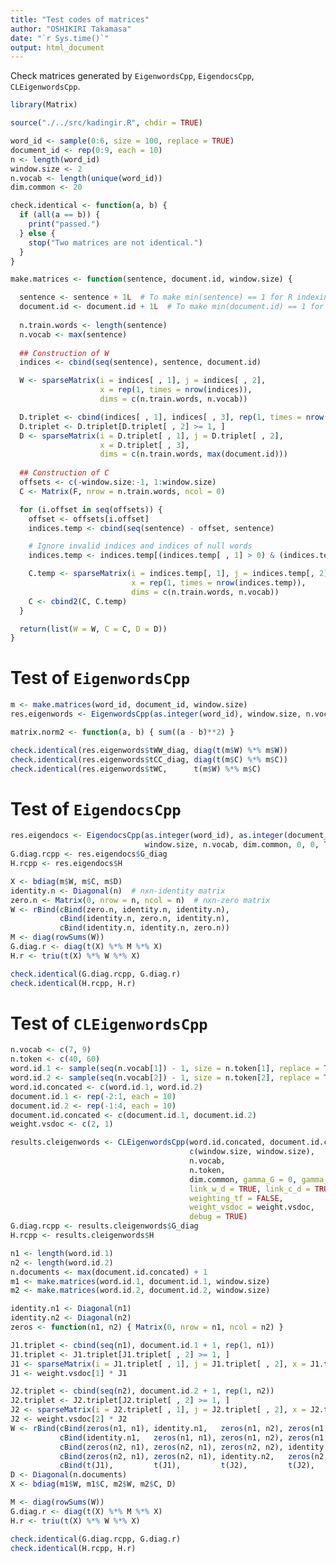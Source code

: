 ```yaml
---
title: "Test codes of matrices"
author: "OSHIKIRI Takamasa"
date: "`r Sys.time()`"
output: html_document
---
```


Check matrices generated by `EigenwordsCpp`, `EigendocsCpp`, `CLEigenwordsCpp`.

```r
library(Matrix)

source("./../src/kadingir.R", chdir = TRUE)

word_id <- sample(0:6, size = 100, replace = TRUE)
document_id <- rep(0:9, each = 10)
n <- length(word_id)
window.size <- 2
n.vocab <- length(unique(word_id))
dim.common <- 20

check.identical <- function(a, b) {
  if (all(a == b)) {
    print("passed.")
  } else {
    stop("Two matrices are not identical.")
  }
}
```

```r
make.matrices <- function(sentence, document.id, window.size) {

  sentence <- sentence + 1L  # To make min(sentence) == 1 for R indexing
  document.id <- document.id + 1L  # To make min(document.id) == 1 for R indexing
  
  n.train.words <- length(sentence)
  n.vocab <- max(sentence)
  
  ## Construction of W
  indices <- cbind(seq(sentence), sentence, document.id)

  W <- sparseMatrix(i = indices[ , 1], j = indices[ , 2],
                    x = rep(1, times = nrow(indices)),
                    dims = c(n.train.words, n.vocab))

  D.triplet <- cbind(indices[ , 1], indices[ , 3], rep(1, times = nrow(indices)))
  D.triplet <- D.triplet[D.triplet[ , 2] >= 1, ]
  D <- sparseMatrix(i = D.triplet[ , 1], j = D.triplet[ , 2],
                    x = D.triplet[ , 3],
                    dims = c(n.train.words, max(document.id)))
  
  ## Construction of C
  offsets <- c(-window.size:-1, 1:window.size)
  C <- Matrix(F, nrow = n.train.words, ncol = 0)

  for (i.offset in seq(offsets)) {
    offset <- offsets[i.offset]
    indices.temp <- cbind(seq(sentence) - offset, sentence)

    # Ignore invalid indices and indices of null words
    indices.temp <- indices.temp[(indices.temp[ , 1] > 0) & (indices.temp[ , 1] <= n.train.words), ]

    C.temp <- sparseMatrix(i = indices.temp[, 1], j = indices.temp[, 2],
                           x = rep(1, times = nrow(indices.temp)),
                           dims = c(n.train.words, n.vocab))
    C <- cbind2(C, C.temp)
  }

  return(list(W = W, C = C, D = D))
}
```

# Test of `EigenwordsCpp`
```r
m <- make.matrices(word_id, document_id, window.size)
res.eigenwords <- EigenwordsCpp(as.integer(word_id), window.size, n.vocab, dim.common, mode_oscca = TRUE, debug = TRUE)
```

```r
matrix.norm2 <- function(a, b) { sum((a - b)**2) }

check.identical(res.eigenwords$tWW_diag, diag(t(m$W) %*% m$W))
check.identical(res.eigenwords$tCC_diag, diag(t(m$C) %*% m$C))
check.identical(res.eigenwords$tWC,      t(m$W) %*% m$C)
```


# Test of `EigendocsCpp`
```r
res.eigendocs <- EigendocsCpp(as.integer(word_id), as.integer(document_id),
                              window.size, n.vocab, dim.common, 0, 0, TRUE, TRUE, debug = TRUE)
G.diag.rcpp <- res.eigendocs$G_diag
H.rcpp <- res.eigendocs$H

X <- bdiag(m$W, m$C, m$D)
identity.n <- Diagonal(n)  # nxn-identity matrix
zero.n <- Matrix(0, nrow = n, ncol = n)  # nxn-zero matrix
W <- rBind(cBind(zero.n, identity.n, identity.n),
           cBind(identity.n, zero.n, identity.n),
           cBind(identity.n, identity.n, zero.n))
M <- diag(rowSums(W))
G.diag.r <- diag(t(X) %*% M %*% X)
H.r <- triu(t(X) %*% W %*% X)

check.identical(G.diag.rcpp, G.diag.r)
check.identical(H.rcpp, H.r)
```


# Test of `CLEigenwordsCpp`
```r
n.vocab <- c(7, 9)
n.token <- c(40, 60)
word.id.1 <- sample(seq(n.vocab[1]) - 1, size = n.token[1], replace = TRUE)
word.id.2 <- sample(seq(n.vocab[2]) - 1, size = n.token[2], replace = TRUE)
word.id.concated <- c(word.id.1, word.id.2)
document.id.1 <- rep(-2:1, each = 10)
document.id.2 <- rep(-1:4, each = 10)
document.id.concated <- c(document.id.1, document.id.2)
weight.vsdoc <- c(2, 1)

results.cleigenwords <- CLEigenwordsCpp(word.id.concated, document.id.concated,
                                        c(window.size, window.size),
                                        n.vocab,
                                        n.token,
                                        dim.common, gamma_G = 0, gamma_H = 0,
                                        link_w_d = TRUE, link_c_d = TRUE,
                                        weighting_tf = FALSE,
                                        weight_vsdoc = weight.vsdoc,
                                        debug = TRUE)
G.diag.rcpp <- results.cleigenwords$G_diag
H.rcpp <- results.cleigenwords$H

n1 <- length(word.id.1)
n2 <- length(word.id.2)
n.documents <- max(document.id.concated) + 1
m1 <- make.matrices(word.id.1, document.id.1, window.size)
m2 <- make.matrices(word.id.2, document.id.2, window.size)

identity.n1 <- Diagonal(n1)
identity.n2 <- Diagonal(n2)
zeros <- function(n1, n2) { Matrix(0, nrow = n1, ncol = n2) }

J1.triplet <- cbind(seq(n1), document.id.1 + 1, rep(1, n1))
J1.triplet <- J1.triplet[J1.triplet[ , 2] >= 1, ]
J1 <- sparseMatrix(i = J1.triplet[ , 1], j = J1.triplet[ , 2], x = J1.triplet[ , 3], dims = c(n1, n.documents))
J1 <- weight.vsdoc[1] * J1

J2.triplet <- cbind(seq(n2), document.id.2 + 1, rep(1, n2))
J2.triplet <- J2.triplet[J2.triplet[ , 2] >= 1, ]
J2 <- sparseMatrix(i = J2.triplet[ , 1], j = J2.triplet[ , 2], x = J2.triplet[ , 3], dims = c(n2, n.documents))
J2 <- weight.vsdoc[2] * J2
W <- rBind(cBind(zeros(n1, n1), identity.n1,   zeros(n1, n2), zeros(n1, n2), J1),
           cBind(identity.n1,   zeros(n1, n1), zeros(n1, n2), zeros(n1, n2), J1),
           cBind(zeros(n2, n1), zeros(n2, n1), zeros(n2, n2), identity.n2,   J2),
           cBind(zeros(n2, n1), zeros(n2, n1), identity.n2,   zeros(n2, n2), J2),
           cBind(t(J1),         t(J1),         t(J2),         t(J2),         zeros(n.documents, n.documents)))
D <- Diagonal(n.documents)
X <- bdiag(m1$W, m1$C, m2$W, m2$C, D)

M <- diag(rowSums(W))
G.diag.r <- diag(t(X) %*% M %*% X)
H.r <- triu(t(X) %*% W %*% X)

check.identical(G.diag.rcpp, G.diag.r)
check.identical(H.rcpp, H.r)
```